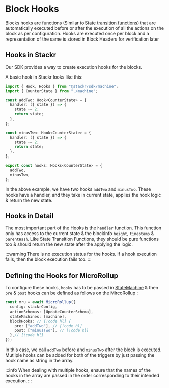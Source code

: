 # Block Hooks

Blocks hooks are functions (Similar to [State transition functions](/build/framework/state-machine/state-transitions)) that are automatically executed before or after the execution of all the actions on the block as per configuration. Hooks are executed once per block and a representation of the same is stored in Block Headers for verification later

## Hooks in Stackr

Our SDK provides a way to create execution hooks for the blocks.

A basic hook in Stackr looks like this:

```typescript
import { Hook, Hooks } from "@stackr/sdk/machine";
import { CounterState } from "./machine";

const addTwo: Hook<CounterState> = {
  handler: ({ state }) => {
    state += 2;
    return state;
  },
};

const minusTwo: Hook<CounterState> = {
  handler: ({ state }) => {
    state -= 2;
    return state;
  },
};

export const hooks: Hooks<CounterState> = {
  addTwo,
  minusTwo,
};
```

In the above example, we have two hooks `addTwo` and `minusTwo`. These hooks have a handler, and they take in current state, applies the hook logic & return the new state.

## Hooks in Detail

The most important part of the Hooks is the `handler` function. This function only has access to the current state & the blockInfo `height`, `timestamp` & `parentHash`. Like State Transition Functions, they should be pure functions too & should return the new state after the applying the logic.

:::warning
There is no execution status for the hooks. If a hook execution fails, then the block execution fails too.
:::

## Defining the Hooks for MicroRollup

To configure these hooks, `hooks` has to be passed in [StateMachine](/build/framework/state-machine/introduction#state-machines-in-stackr) & then `pre` & `post` hooks can be defined as follows on the MircoRollup :

```ts [mru.ts]
const mru = await MicroRollup({
  config: stackrConfig,
  actionSchemas: [UpdateCounterSchema],
  stateMachines: [machine],
  blockHooks: // [!code hl] {
    pre: ["addTwo"], // [!code hl]
    post: ["minusTwo"], // [!code hl]
  },// [!code hl]
});
```

In this case, we call `addTwo` before and `minusTwo` after the block is executed. Mutliple hooks can be added for both of the triggers by just passing the hook name as string in the array.

:::info
When dealing with multiple hooks, ensure that the names of the hooks in the array are passed in the order corresponding to their intended execution.
:::
